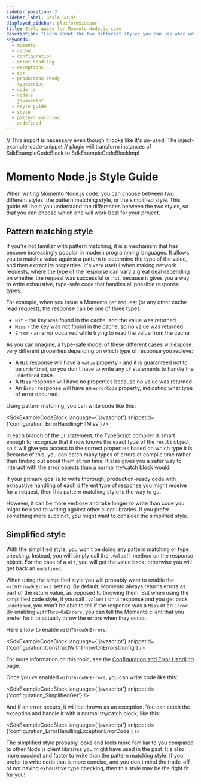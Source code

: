 ```yaml
---
sidebar_position: 2
sidebar_label: Style Guide
displayed_sidebar: platformSidebar
title: Style guide for Momento Node.js code
description: "Learn about the two different styles you can use when writing Momento Node.js code: the pattern matching style, or the simplified style."
keywords:
  - momento
  - cache
  - configuration
  - error handling
  - exceptions
  - sdk
  - production ready
  - typescript
  - node.js
  - nodejs
  - javascript
  - style guide
  - style
  - pattern matching
  - undefined
---
```


// This import is necessary even though it looks like it's un-used; The inject-example-code-snippet
// plugin will transform instances of SdkExampleCodeBlock to SdkExampleCodeBlockImpl

# Momento Node.js Style Guide

When writing Momento Node.js code, you can choose between two different styles: the pattern matching style, or the simplified style. This guide will help you understand the differences between the two styles, so that you can choose which one will work best for your project.

## Pattern matching style

If you're not familiar with pattern matching, it is a mechanism that has become increasingly popular in modern programming languages. It allows you to match a value against a pattern to determine the type of the value, and then extract its properties. It's very useful when making network requests, where the type of the response can vary a great deal depending on whether the request was successful or not, because it gives you a way to write exhaustive, type-safe code that handles all possible response types.

For example, when you issue a Momento `get` request (or any other cache read request), the response can be one of three types:

* `Hit` - the key was found in the cache, and the value was returned
* `Miss` - the key was not found in the cache, so no value was returned
* `Error` - an error occurred while trying to read the value from the cache

As you can imagine, a type-safe model of these different cases will expose very different properties depending on which type of response you recieve:
* A `Hit` response will have a `value` property - and it is guaranteed not to be `undefined`, so you don't have to write any `if` statements to handle the `undefined` case.
* A `Miss` response will have no properties because no value was returned.
* An `Error` response will have an `errorCode` property, indicating what type of error occurred.

Using pattern matching, you can write code like this:

<SdkExampleCodeBlock language={'javascript'} snippetId={'configuration_ErrorHandlingHitMiss'} />

In each branch of the `if` statement, the TypeScript compiler is smart enough to recognize that it now knows the exact type of the `result` object, so it will give you access to the correct properties based on which type it is. Because of this, you can catch many types of errors at compile time rather than finding out about them at run time. It also gives you a safer way to interact with the error objects than a normal try/catch block would.

If your primary goal is to write thorough, production-ready code with exhaustive handling of each different type of response you might receive for a request, then this pattern matching style is the way to go.

However, it can be more verbose and take longer to write than code you might be used to writing against other client libraries. If you prefer something more succinct, you might want to consider the simplified style.

## Simplified style

With the simplified style, you won't be doing any pattern matching or type checking. Instead, you will simply call the `.value()` method on the response object. For the case of a `Hit`, you will get the value back; otherwise you will get back an `undefined`.

When using the simplified style you will probably want to enable the `withThrowOnErrors` setting. By default, Momento always returns errors as part of the return value, as opposed to throwing them. But when using the simplified code style, if you call `.value()` on a response and you get back `undefined`, you won't be able to tell if the response was a `Miss` or an `Error`. By enabling `withThrowOnErrors`, you can tell the Momento client that you prefer for it to actually throw the errors when they occur.

Here's how to enable `withThrowOnErrors`:

<SdkExampleCodeBlock language={'javascript'} snippetId={'configuration_ConstructWithThrowOnErrorsConfig'} />

For more information on this topic, see the [Configuration and Error Handling](./config-and-error-handling) page.

Once you've enabled `withThrowOnErrors`, you can write code like this:

<SdkExampleCodeBlock language={'javascript'} snippetId={'configuration_SimplifiedGet'} />

And if an error occurs, it will be thrown as an exception. You can catch the exception and handle it with a normal try/catch block, like this:

<SdkExampleCodeBlock language={'javascript'} snippetId={'configuration_ErrorHandlingExceptionErrorCode'} />

The simplified style probably looks and feels more familiar to you compared to other Node.js client libraries you might have used in the past. It's also more succinct and faster to write than the pattern matching style. If you prefer to write code that is more concise, and you don't mind the trade-off of not having exhaustive type checking, then this style may be the right fit for you!
